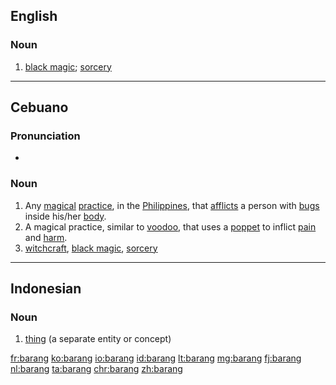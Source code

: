 ==English==
{{wikipedia|Barang (Visayan word)}}

===Noun===
{{en-noun|-}}

# {{lb|en|Philippines}} [[black magic]]; [[sorcery]]

----

==Cebuano==

===Pronunciation===
* {{hyphenation|ba|rang|lang=ceb}}

===Noun===
{{head|ceb|noun}}

# Any [[magical]] [[practice]], in the [[Philippines]], that [[afflicts]] a person with [[bugs]] inside his/her [[body]]. 
# A magical practice, similar to [[voodoo]], that uses a [[poppet]] to inflict [[pain]] and [[harm]].  
# [[witchcraft]], [[black magic]], [[sorcery]]  

----

==Indonesian==

===Noun===
{{id-noun}}

# [[thing]] (a separate entity or concept)

{{tbot entry|Indonesian|thing|2007|December|id}}

[[fr:barang]]
[[ko:barang]]
[[io:barang]]
[[id:barang]]
[[lt:barang]]
[[mg:barang]]
[[fj:barang]]
[[nl:barang]]
[[ta:barang]]
[[chr:barang]]
[[zh:barang]]